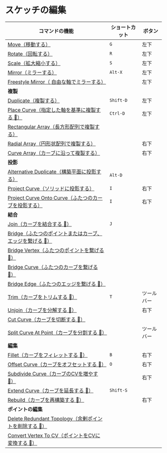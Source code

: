 # スケッチの編集

| コマンドの機能  | ショートカット |ボタン|
| ------- | -------  | -------  |
| [Move（移動する）](sketch-edit/move)|`G`|左下|
| [Rotate（回転する）](sketch-edit/rotate)|`R` |左下|
| [Scale（拡大縮小する）](sketch-edit/scale)|`S` | 左下|
| [Mirror（ミラーする）](sketch-edit/mirror)|`Alt-X`| 左下|
| [Freestyle Mirror（ 自由な軸でミラーする）](sketch-edit/freestyle-mirror)| |左下 |
| **複製**|| |
| [Duplicate（複製する）](sketch-edit/duplicate)|`Shift-D` | 左下|
| [Place Curve（指定した軸を基準に複製する 🚧）](sketch-edit/place-curve)|`Ctrl-D` |左下 |
| [Rectangular Array（長方形配列で複製する）](sketch-edit/rectangular-array)| | |
| [Radial Array（円形状配列で複製する）](sketch-edit/radial-array)| |右下|
| [Curve Array（カーブに沿って複製する）](sketch-edit/curve-array)| |右下|
| **投影**|| |
| [Alternative Duplicate（構築平面に投影する）](sketch-edit/alternative-duplicate)|`Alt-D`| |
| [Project Curve（ソリッドに投影する）](sketch-edit/project-curve)|`I`|右下|
| [Project Curve Onto Curve（ふたつのカーブを投影する）](sketch-edit/project-curve-onto-curve)|`I`|右下|
| **結合**|| |
| [Join（カーブを結合する 🚧）](sketch-edit/join)|`J`| |
| [Bridge（ふたつのポイントまたはカーブ、エッジを繋げる 🚧）](sketch-edit/bridge)| | |
| [Bridge Vertex（ふたつのポイントを繋げる 🚧）](sketch-edit/bridge-vertex)| | |
| [Bridge Curve（ふたつのカーブを繋げる 🚧）](sketch-edit/bridge-curve)| | |
| [Bridge Edge（ふたつのエッジを繋げる 🚧）](sketch-edit/bridge-edge)| | |
| [Trim（カーブをトリムする 🚧）](sketch-edit/trim)|`T`|ツールバー|
| [Unjoin（カーブを分解する 🚧）](sketch-edit/unjoin)| |右下|
| [Cut Curve（カーブを切断する 🚧）](sketch-edit/cut-curve)| | |
| [Split Curve At Point（カーブを分割する 🚧）](sketch-edit/split-curve-at-point)| |ツールバー|
| **編集**|| |
| [Fillet（カーブをフィレットする 🚧）](sketch-edit/fillet-chamfer)|`B`|右下|
| [Offset Curve（カーブをオフセットする 🚧）](sketch-edit/offset-curve)|`O`|右下|
| [Subdivide Curve（カーブのCVを増やす 🚧）](sketch-edit/subdivide-curve)| |右下|
| [Extend Curve（カーブを延長する 🚧）](sketch-edit/extend-curve)|`Shift-S`| |
| [Rebuild（カーブを再構築する 🚧）](sketch-edit/rebuild)| |右下|
| **ポイントの編集**|| |
| [Delete Redundant Topology（余剰ポイントを削除する 🚧）](sketch-edit/delete-redundant-topology)| | |
| [Convert Vertex To CV（ポイントをCVに変換する 🚧）](sketch-edit/convert-vertex-to-cv)| | |
